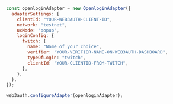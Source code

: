 ```js
const openloginAdapter = new OpenloginAdapter({
  adapterSettings: {
    clientId: "YOUR-WEB3AUTH-CLIENT-ID",
    network: "testnet",
    uxMode: "popup",
    loginConfig: {
      twitch: {
        name: "Name of your choice",
        verifier: "YOUR-VERIFIER-NAME-ON-WEB3AUTH-DASHBOARD",
        typeOfLogin: "twitch",
        clientId: "YOUR-CLIENTID-FROM-TWITCH",
      },
    },
  },
});

web3auth.configureAdapter(openloginAdapter);
```
